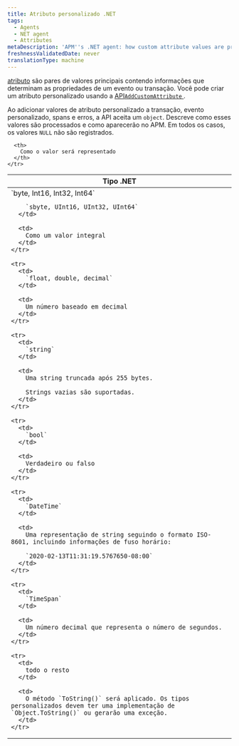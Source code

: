 ```yaml
---
title: Atributo personalizado .NET
tags:
  - Agents
  - NET agent
  - Attributes
metaDescription: 'APM''s .NET agent: how custom attribute values are processed and how they will appear in APM.'
freshnessValidatedDate: never
translationType: machine
---
```


[atributo](/docs/features/agent-attributes) são pares de valores principais contendo informações que determinam as propriedades de um evento ou transação. Você pode criar um atributo personalizado usando a [API`AddCustomAttribute` ](/docs/agents/net-agent/net-agent-api/itransaction/#addcustomattribute).

Ao adicionar valores de atributo personalizado a transação, evento personalizado, spans e erros, a API aceita um `object`. Descreve como esses valores são processados e como aparecerão no APM. Em todos os casos, os valores `NULL` não são registrados.

<table>
  <thead>
    <tr>
      <th>
        Tipo .NET
      </th>

      <th>
        Como o valor será representado
      </th>
    </tr>
  </thead>

  <tbody>
    <tr>
      <td>
        `byte, Int16, Int32, Int64`

        `sbyte, UInt16, UInt32, UInt64`
      </td>

      <td>
        Como um valor integral
      </td>
    </tr>

    <tr>
      <td>
        `float, double, decimal`
      </td>

      <td>
        Um número baseado em decimal
      </td>
    </tr>

    <tr>
      <td>
        `string`
      </td>

      <td>
        Uma string truncada após 255 bytes.

        Strings vazias são suportadas.
      </td>
    </tr>

    <tr>
      <td>
        `bool`
      </td>

      <td>
        Verdadeiro ou falso
      </td>
    </tr>

    <tr>
      <td>
        `DateTime`
      </td>

      <td>
        Uma representação de string seguindo o formato ISO-8601, incluindo informações de fuso horário:

        `2020-02-13T11:31:19.5767650-08:00`
      </td>
    </tr>

    <tr>
      <td>
        `TimeSpan`
      </td>

      <td>
        Um número decimal que representa o número de segundos.
      </td>
    </tr>

    <tr>
      <td>
        todo o resto
      </td>

      <td>
        O método `ToString()` será aplicado. Os tipos personalizados devem ter uma implementação de `Object.ToString()` ou gerarão uma exceção.
      </td>
    </tr>
  </tbody>
</table>